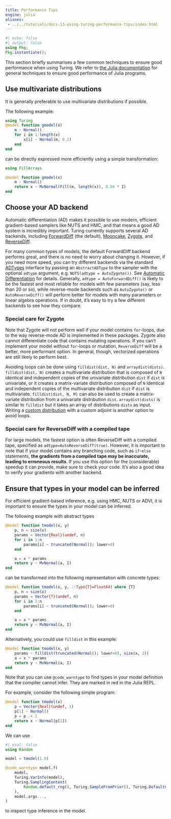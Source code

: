 ```yaml
---
title: Performance Tips
engine: julia
aliases:
 - ../../tutorials/docs-13-using-turing-performance-tips/index.html
---
```


```julia
#| echo: false
#| output: false
using Pkg;
Pkg.instantiate();
```

This section briefly summarises a few common techniques to ensure good performance when using Turing.
We refer to [the Julia documentation](https://docs.julialang.org/en/v1/manual/performance-tips/index.html) for general techniques to ensure good performance of Julia programs.

## Use multivariate distributions

It is generally preferable to use multivariate distributions if possible.

The following example:

```julia
using Turing
@model function gmodel(x)
    m ~ Normal()
    for i in 1:length(x)
        x[i] ~ Normal(m, 0.2)
    end
end
```

can be directly expressed more efficiently using a simple transformation:

```julia
using FillArrays

@model function gmodel(x)
    m ~ Normal()
    return x ~ MvNormal(Fill(m, length(x)), 0.04 * I)
end
```

## Choose your AD backend

Automatic differentiation (AD) makes it possible to use modern, efficient gradient-based samplers like NUTS and HMC, and that means a good AD system is incredibly important. Turing currently
supports several AD backends, including [ForwardDiff](https://github.com/JuliaDiff/ForwardDiff.jl) (the default),
[Mooncake](https://github.com/compintell/Mooncake.jl),
[Zygote](https://github.com/FluxML/Zygote.jl), and
[ReverseDiff](https://github.com/JuliaDiff/ReverseDiff.jl).

For many common types of models, the default ForwardDiff backend performs great, and there is no need to worry about changing it. However, if you need more speed, you can try
different backends via the standard [ADTypes](https://github.com/SciML/ADTypes.jl) interface by passing an `AbstractADType` to the sampler with the optional `adtype` argument, e.g.
`NUTS(adtype = AutoZygote())`. See [Automatic Differentiation]({{<meta usage-automatic-differentiation>}}) for details. Generally, `adtype = AutoForwardDiff()` is likely to be the fastest and most reliable for models with
few parameters (say, less than 20 or so), while reverse-mode backends such as `AutoZygote()` or `AutoReverseDiff()` will perform better for models with many parameters or linear algebra
operations. If in doubt, it's easy to try a few different backends to see how they compare.

### Special care for Zygote

Note that Zygote will not perform well if your model contains `for`-loops, due to the way reverse-mode AD is implemented in these packages. Zygote also cannot differentiate code
that contains mutating operations. If you can't implement your model without `for`-loops or mutation, `ReverseDiff` will be a better, more performant option. In general, though,
vectorized operations are still likely to perform best.

Avoiding loops can be done using `filldist(dist, N)` and `arraydist(dists)`. `filldist(dist, N)` creates a multivariate distribution that is composed of `N` identical and independent
copies of the univariate distribution `dist` if `dist` is univariate, or it creates a matrix-variate distribution composed of `N` identical and independent copies of the multivariate
distribution `dist` if `dist` is multivariate. `filldist(dist, N, M)` can also be used to create a matrix-variate distribution from a univariate distribution `dist`.  `arraydist(dists)`
is similar to `filldist` but it takes an array of distributions `dists` as input. Writing a [custom distribution](advanced) with a custom adjoint is another option to avoid loops.

### Special care for ReverseDiff with a compiled tape

For large models, the fastest option is often ReverseDiff with a compiled tape, specified as `adtype=AutoReverseDiff(true)`. However, it is important to note that if your model contains any
branching code, such as `if`-`else` statements, **the gradients from a compiled tape may be inaccurate, leading to erroneous results**. If you use this option for the (considerable) speedup it
can provide, make sure to check your code. It's also a good idea to verify your gradients with another backend.

## Ensure that types in your model can be inferred

For efficient gradient-based inference, e.g. using HMC, NUTS or ADVI, it is important to ensure the types in your model can be inferred.

The following example with abstract types

```julia
@model function tmodel(x, y)
    p, n = size(x)
    params = Vector{Real}(undef, n)
    for i in 1:n
        params[i] ~ truncated(Normal(); lower=0)
    end

    a = x * params
    return y ~ MvNormal(a, I)
end
```

can be transformed into the following representation with concrete types:

```julia
@model function tmodel(x, y, ::Type{T}=Float64) where {T}
    p, n = size(x)
    params = Vector{T}(undef, n)
    for i in 1:n
        params[i] ~ truncated(Normal(); lower=0)
    end

    a = x * params
    return y ~ MvNormal(a, I)
end
```

Alternatively, you could use `filldist` in this example:

```julia
@model function tmodel(x, y)
    params ~ filldist(truncated(Normal(); lower=0), size(x, 2))
    a = x * params
    return y ~ MvNormal(a, I)
end
```

Note that you can use `@code_warntype` to find types in your model definition that the compiler cannot infer.
They are marked in red in the Julia REPL.

For example, consider the following simple program:

```julia
@model function tmodel(x)
    p = Vector{Real}(undef, 1)
    p[1] ~ Normal()
    p = p .+ 1
    return x ~ Normal(p[1])
end
```

We can use

```julia
#| eval: false
using Random

model = tmodel(1.0)

@code_warntype model.f(
    model,
    Turing.VarInfo(model),
    Turing.SamplingContext(
        Random.default_rng(), Turing.SampleFromPrior(), Turing.DefaultContext()
    ),
    model.args...,
)
```

to inspect type inference in the model.
